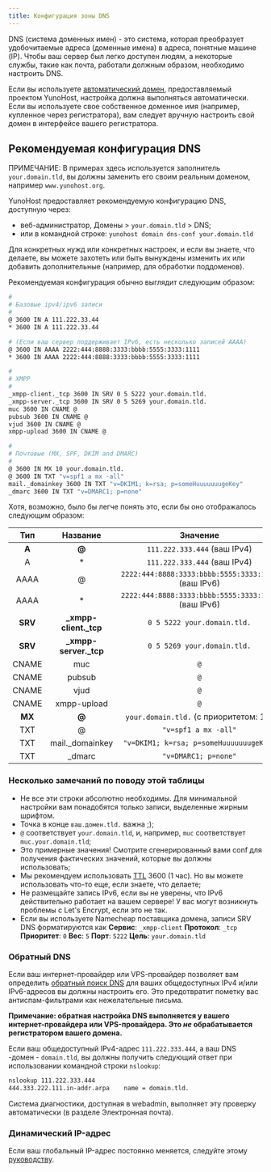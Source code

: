 ```yaml
---
title: Конфигурация зоны DNS
---
```


DNS (система доменных имен) - это система, которая преобразует удобочитаемые адреса
(доменные имена) в адреса, понятные машине (IP). Чтобы ваш сервер был
легко доступен людям, а некоторые службы, такие как почта, работали
должным образом, необходимо настроить DNS.

Если вы используете [автоматический домен](/administer/tutorials/domains/dns_nohost_me), предоставляемый проектом YunoHost, настройка должна
выполняться автоматически. Если вы используете свое собственное доменное имя (например, купленное через
регистратора), вам следует вручную настроить свой домен в
интерфейсе вашего регистратора.

## Рекомендуемая конфигурация DNS

ПРИМЕЧАНИЕ: В примерах здесь используется заполнитель `your.domain.tld`, вы должны заменить его своим реальным доменом, например `www.yunohost.org`.

YunoHost предоставляет рекомендуемую конфигурацию DNS, доступную через:

- веб-администратор, Домены > `your.domain.tld` > DNS;
- или в командной строке: `yunohost domain dns-conf your.domain.tld`

Для конкретных нужд или конкретных настроек, и если вы знаете, что делаете, вы
можете захотеть или быть вынуждены изменить их или добавить дополнительные (например, для обработки
поддоменов).

Рекомендуемая конфигурация обычно выглядит следующим образом:

```bash
#
# Базовые ipv4/ipv6 записи
#
@ 3600 IN A 111.222.33.44
* 3600 IN A 111.222.33.44

# (Если ваш сервер поддерживает IPv6, есть несколько записей AAAA)
@ 3600 IN AAAA 2222:444:8888:3333:bbbb:5555:3333:1111
* 3600 IN AAAA 2222:444:8888:3333:bbbb:5555:3333:1111

#
# XMPP
#
_xmpp-client._tcp 3600 IN SRV 0 5 5222 your.domain.tld.
_xmpp-server._tcp 3600 IN SRV 0 5 5269 your.domain.tld.
muc 3600 IN CNAME @
pubsub 3600 IN CNAME @
vjud 3600 IN CNAME @
xmpp-upload 3600 IN CNAME @

#
# Почтовые (MX, SPF, DKIM and DMARC)
#
@ 3600 IN MX 10 your.domain.tld.
@ 3600 IN TXT "v=spf1 a mx -all"
mail._domainkey 3600 IN TXT "v=DKIM1; k=rsa; p=someHuuuuuuugeKey"
_dmarc 3600 IN TXT "v=DMARC1; p=none"
```

Хотя, возможно, было бы легче понять это, если бы оно отображалось следующим образом:

| Тип    | Название                   | Значение                                                 |
| :-----: | :--------------------: | :--------------------------------------------------:  |
|  **A**  |   **@**                |  `111.222.333.444` (ваш IPv4)                        |
|    A    |   *                    |  `111.222.333.444` (ваш IPv4)                        |
|  AAAA   |   @                    |  `2222:444:8888:3333:bbbb:5555:3333:1111` (ваш IPv6) |
|  AAAA   |   *                    |  `2222:444:8888:3333:bbbb:5555:3333:1111` (ваш IPv6) |
| **SRV** | **_xmpp-client._tcp**  |  `0 5 5222 your.domain.tld.`                          |
| **SRV** | **_xmpp-server._tcp**  |  `0 5 5269 your.domain.tld.`                          |
|  CNAME  |   muc                  |  `@`                                                  |
|  CNAME  |   pubsub               |  `@`                                                  |
|  CNAME  |   vjud                 |  `@`                                                  |
|  CNAME  |   xmpp-upload          |  `@`                                                  |
| **MX**  | **@**                  |  `your.domain.tld.`     (с приоритетом: 10)            |
|   TXT   |   @                    |  `"v=spf1 a mx -all"`               |
|   TXT   |  mail._domainkey       |  `"v=DKIM1; k=rsa; p=someHuuuuuuugeKey"`              |
|   TXT   |  _dmarc                |  `"v=DMARC1; p=none"`                                 |

### Несколько замечаний по поводу этой таблицы

- Не все эти строки абсолютно необходимы. Для минимальной настройки вам понадобятся только записи, выделенные жирным шрифтом.
- Точка в конце `ваш.домен.tld.` важна ;);
- `@` соответствует `your.domain.tld`, и, например, `muc` соответствует `muc.your.domain.tld`;
- Это примерные значения! Смотрите сгенерированный вами conf для получения фактических значений, которые вы должны использовать;
- Мы рекомендуем использовать [TTL](https://en.wikipedia.org/wiki/Time_to_live#DNS_records ) 3600 (1 час). Но вы можете использовать что-то еще, если знаете, что делаете;
- Не размещайте запись IPv6, если вы не уверены, что IPv6 действительно работает на вашем сервере! У вас могут возникнуть проблемы с Let's Encrypt, если это не так.
- Если вы используете Namecheap поставщика домена, записи SRV DNS форматируются как **Сервис**: `_xmpp-client` **Протокол**: `_tcp` **Приоритет**: `0` **Вес**: `5` **Порт**: `5222` **Цель**: `your.domain.tld`

### Обратный DNS

Если ваш интернет-провайдер или VPS-провайдер позволяет вам определить [обратный
поиск DNS](https://ru.wikipedia.org/wiki/%D0%9E%D0%B1%D1%80%D0%B0%D1%82%D0%BD%D1%8B%D0%B9_%D0%BF%D1%80%D0%BE%D1%81%D0%BC%D0%BE%D1%82%D1%80_DNS) для ваших общедоступных IPv4
и/или IPv6-адресов вы должны настроить его. Это предотвратит пометку вас
антиспам-фильтрами как нежелательные письма.

**Примечание: обратная настройка DNS выполняется у вашего интернет-провайдера или VPS-провайдера. Это *не* обрабатывается регистратором вашего домена.**

Если ваш общедоступный IPv4-адрес `111.222.333.444`, а ваш DNS
-домен - `domain.tld`, вы должны получить следующий ответ при использовании
командной строки `nslookup`:

```bash
nslookup 111.222.333.444
444.333.222.111.in-addr.arpa    name = domain.tld.
```

Система диагностики, доступная в webadmin, выполняет эту проверку автоматически (в разделе Электронная почта).

### Динамический IP-адрес

Если ваш глобальный IP-адрес постоянно меняется, следуйте этому [руководству](/administer/tutorials/domains/dns_dynamicip).
